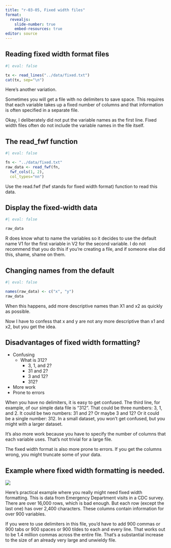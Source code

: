 ```yaml
---
title: "r-03-05, Fixed width files"
format: 
  revealjs:
    slide-number: true
    embed-resources: true
editor: source
---
```


## Reading fixed width format files

```r
#| eval: false

tx <- read_lines("../data/fixed.txt")
cat(tx, sep="\n")
```

::: notes

Here's another variation.

Sometimes you will get a file with no delimiters to save space. This requires that each variable takes up a fixed number of columns and that information is often specified in a separate file.

Okay, I deliberately did not put the variable names as the first line. Fixed width files often do not include the variable names in the file itself.

:::

## The read_fwf function 

```r
#| eval: false

fn <- "../data/fixed.txt"
raw_data <- read_fwf(fn, 
  fwf_cols(1, 2),
  col_types="nn")
```

::: notes

Use the read.fwf (fwf stands for fixed width format) function to read this data.

:::

## Display the fixed-width data

```r
#| eval: false

raw_data
```

::: notes

R does know what to name the variables so it decides to use the default name V1 for the first variable in V2 for the second variable. I do not recommend that you do this if you're creating a file, and if someone else did this, shame, shame on them.

:::

## Changing names from the default

```r
#| eval: false

names(raw_data) <- c("x", "y")
raw_data
```

::: notes

When this happens, add more descriptive names than X1 and x2 as quickly as possible.

Now I have to confess that x and y are not any more descriptive than x1 and x2, but you get the idea.

:::

## Disadvantages of fixed width formatting?
+ Confusing
  + What is 312? 
    + 3, 1, and 2?
    + 31 and 2?
    + 3 and 12?
    + 312?
+ More work
+ Prone to errors

::: notes

When you have no delimiters, it is easy to get confused. The third line, for example, of our simple data file is "312". That could be three numbers: 3, 1, and 2. It could be two numbers: 31 and 2? Or maybe 3 and 12? Or it could be a single number: 312. In a small dataset, you won't get confused, but you might with a larger dataset.

It's also more work because you have to specify the number of columns that each variable uses. That's not trivial for a large file.

The fixed width format is also more prone to errors. If you get the columns wrong, you might truncate some of your data.

:::

## Example where fixed width formatting is needed.

![](../images/ed2017.png)

::: notes

Here's practical example where you really might need fixed width formatting. This is data from Emergency Department visits in a CDC survey. There are over 16,000 rows, which is bad enough. But each row (except the last one) has over 2,400 characters. These columns contain information for over 900 variables.

If you were to use delimiters in this file, you'd have to add 900 commas or 900 tabs or 900 spaces or 900 tildes to each and every line. That works out to be 1.4 million commas across the entire file. That's a substantial increase to the size of an already very large and unwieldy file.

:::
